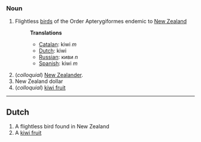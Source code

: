 ===Noun===
#Flightless [[bird]]s of the Order Apterygiformes endemic to [[New Zealand]]
#:'''Translations'''
#:*[[Catalan]]: kiwi ''m''
#:*[[Dutch]]: kiwi
#:*[[Russian]]: киви ''n''
#:*[[Spanish]]: kiwi ''m''
#(''colloquial'') [[New Zealander]].
#New Zealand dollar
#(''colloquial'') [[kiwi fruit]]
----

==Dutch==
#A flightless bird found in New Zealand
#A [[kiwi fruit]]